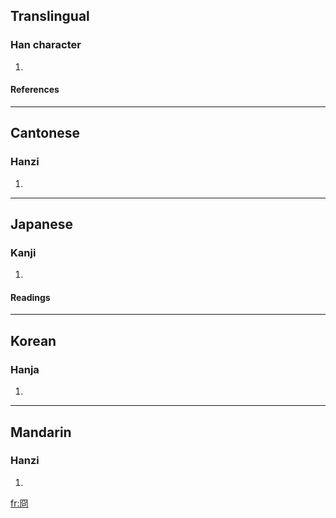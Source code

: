==Translingual==
===Han character===
{{Han char|rad=冂|as=05|sn=7|four=7722<sub>0</sub>|canj=月金口 (BCR)}}
# {{defn|Han}}
====References====
{{Han ref|kx=0129.120|dkj=01528|dj=0291.020|hdz=10100.120|uh=518F|ud=20879|bh=CA6A|bd=51818}}
----
==Cantonese==
===Hanzi===
{{yue-hanzi|jyut=|y=gwing2}}
# {{defn|Cantonese}}
----
==Japanese==
===Kanji===
{{ja-kanji|grade=|rs=冂05}}
# {{defn|Japanese}}
====Readings====
{{ja-readings|on=[[けい]] (kei), [[きょう]] (kyō)|kun=[[あきらか]] (akiraka)}}
----
==Korean==
===Hanja===
{{ko-hanja|hangeul=경|rv=gyeong|mr=kyŏng}}
# {{defn|Korean}}
----
==Mandarin==
===Hanzi===
{{cmn-hanzi|pin=[[jiǒng]] (jiong3)|wg=chiung<sup>3</sup>}}
# {{defn|Mandarin}}

[[fr:冏]]